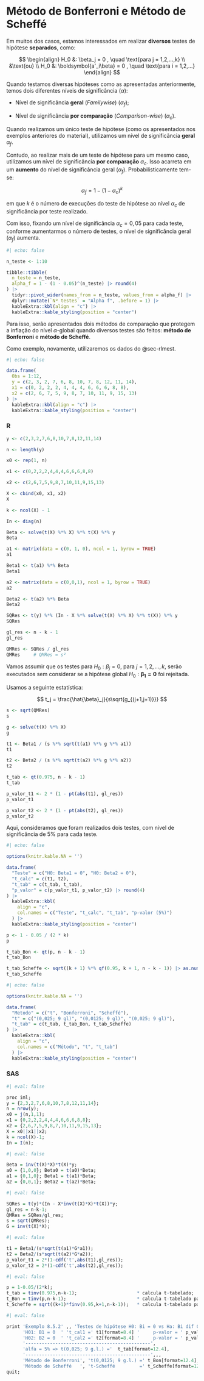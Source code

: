 # Método de Bonferroni e Método de Scheffé

Em muitos dos casos, estamos interessados em realizar **diversos** testes de hipótese **separados**, como:

$$
\begin{align}
H_0 &: \beta_j = 0 , \quad \text{para  j = 1,2,...,k} \\
&\text{ou} \\
H_0 &: \boldsymbol{a'_i\beta} = 0 , \quad \text{para  i = 1,2,...}
\end{align}
$$

Quando testamos diversas hipóteses como as apresentadas anteriormente, temos dois diferentes níveis de significância ($\alpha$):

- Nível de significância **geral** (*Familywise*) ($\alpha_f$);

- Nível de significância **por comparação** (*Comparison-wise*) ($\alpha_c$).

Quando realizamos um único teste de hipótese (como os apresentados nos exemplos anteriores do material), utilizamos um nível de significância **geral** $\alpha_f$.

Contudo, ao realizar mais de um teste de hipótese para um mesmo caso, utilizamos um nível de significância **por comparação** $\alpha_c$. Isso acarreta em um **aumento** do nível de significância geral ($\alpha_f$). Probabilisticamente tem-se:

$$\alpha_f = 1 - (1 - \alpha_c)^k$$

em que $k$ é o número de execuções do teste de hipótese ao nível $\alpha_c$ de significância por teste realizado.

Com isso, fixando um nível de significância $\alpha_c = 0,05$ para cada teste, conforme aumentarmos o número de testes, o nível de significância geral ($\alpha_f$) aumenta.

```r
#| echo: false

n_teste <- 1:10

tibble::tibble(
  n_teste = n_teste,
  alpha_f = 1 - (1 - 0.05)^(n_teste) |> round(4)
) |> 
  tidyr::pivot_wider(names_from = n_teste, values_from = alpha_f) |> 
  dplyr::mutate(`Nº testes` = "Alpha f", .before = 1) |> 
  kableExtra::kbl(align = "c") |> 
  kableExtra::kable_styling(position = "center")
```

Para isso, serão apresentados dois métodos de comparação que protegem a inflação do nível $\alpha$-global quando diversos testes são feitos: **método de Bonferroni** e **método de Scheffé**.

Como exemplo, novamente, utilizaremos os dados do @sec-rlmest.

```r
#| echo: false

data.frame(
  Obs = 1:12,
  y = c(2, 3, 2, 7, 6, 8, 10, 7, 8, 12, 11, 14),
  x1 = c(0, 2, 2, 2, 4, 4, 4, 6, 6, 6, 8, 8),
  x2 = c(2, 6, 7, 5, 9, 8, 7, 10, 11, 9, 15, 13)
) |> 
  kableExtra::kbl(align = "c") |> 
  kableExtra::kable_styling(position = "center")
```

::: panel-tabset

### R

```r
y <- c(2,3,2,7,6,8,10,7,8,12,11,14)

n <- length(y)

x0 <- rep(1, n)

x1 <- c(0,2,2,2,4,4,4,6,6,6,8,8)

x2 <- c(2,6,7,5,9,8,7,10,11,9,15,13)

X <- cbind(x0, x1, x2)
X

k <- ncol(X) - 1

In <- diag(n)
```

```r
Beta <- solve(t(X) %*% X) %*% t(X) %*% y
Beta

a1 <- matrix(data = c(0, 1, 0), ncol = 1, byrow = TRUE)
a1

Beta1 <- t(a1) %*% Beta
Beta1

a2 <- matrix(data = c(0,0,1), ncol = 1, byrow = TRUE)
a2

Beta2 <- t(a2) %*% Beta
Beta2
```

```r
SQRes <- t(y) %*% (In - X %*% solve(t(X) %*% X) %*% t(X)) %*% y
SQRes

gl_res <- n - k - 1
gl_res

QMRes <- SQRes / gl_res
QMRes     # QMRes = s²
```

Vamos assumir que os testes para $H_0: \beta_j = 0$, para $j = 1,2,\dots,k$, serão executados sem considerar se a hipótese global $H_0: \boldsymbol{\beta_1 = 0}$ foi rejeitada.

Usamos a seguinte estatística:

$$
t_j = \frac{\hat{\beta}_j}{s\sqrt{g_{(j+1,j+1)}}}
$$

```r
s <- sqrt(QMRes)
s

g <- solve(t(X) %*% X)
g

t1 <- Beta1 / (s %*% sqrt(t(a1) %*% g %*% a1))
t1

t2 <- Beta2 / (s %*% sqrt(t(a2) %*% g %*% a2))
t2

t_tab <- qt(0.975, n - k - 1)
t_tab

p_valor_t1 <- 2 * (1 - pt(abs(t1), gl_res))
p_valor_t1

p_valor_t2 <- 2 * (1 - pt(abs(t2), gl_res))
p_valor_t2
```

Aqui, consideramos que foram realizados dois testes, com nível de significância de 5% para cada teste.

```r
#| echo: false

options(knitr.kable.NA = '')

data.frame(
  "Teste" = c("H0: Beta1 = 0", "H0: Beta2 = 0"),
  "t_calc" = c(t1, t2),
  "t_tab" = c(t_tab, t_tab),
  "p_valor" = c(p_valor_t1, p_valor_t2) |> round(4)
) |> 
  kableExtra::kbl(
    align = "c",
    col.names = c("Teste", "t_calc", "t_tab", "p-valor (5%)")
  ) |> 
  kableExtra::kable_styling(position = "center")
```


```r
p <- 1 - 0.05 / (2 * k)
p

t_tab_Bon <- qt(p, n - k - 1)
t_tab_Bon

t_tab_Scheffe <- sqrt((k + 1) %*% qf(0.95, k + 1, n - k - 1)) |> as.numeric()
t_tab_Scheffe
```

```r
#| echo: false

options(knitr.kable.NA = '')

data.frame(
  "Metodo" = c("t", "Bonferroni", "Scheffé"),
  "t" = c("(0,025; 9 gl)", "(0,0125; 9 gl)", "(0,025; 9 gl)"),
  "t_tab" = c(t_tab, t_tab_Bon, t_tab_Scheffe)
) |> 
  kableExtra::kbl(
    align = "c",
    col.names = c("Método", "t", "t_tab")
  ) |> 
  kableExtra::kable_styling(position = "center")
```

### SAS

```r
#| eval: false

proc iml;
y = {2,3,2,7,6,8,10,7,8,12,11,14};
n = nrow(y);
x0 = j(n,1,1);
x1 = {0,2,2,2,4,4,4,6,6,6,8,8};
x2 = {2,6,7,5,9,8,7,10,11,9,15,13};
X = x0||x1||x2;
k = ncol(X)-1;
In = I(n);
```

```r
#| eval: false

Beta = inv(t(X)*X)*t(X)*y;
a0 = {1,0,0}; Beta0 = t(a0)*Beta; 
a1 = {0,1,0}; Beta1 = t(a1)*Beta;
a2 = {0,0,1}; Beta2 = t(a2)*Beta;
```

```r
#| eval: false

SQRes = t(y)*(In - X*inv(t(X)*X)*t(X))*y;
gl_res = n-k-1;
QMRes = SQRes/gl_res;
s = sqrt(QMRes);
G = inv(t(X)*X);
```

```r
#| eval: false

t1 = Beta1/(s*sqrt(t(a1)*G*a1));
t2 = Beta2/(s*sqrt(t(a2)*G*a2));
p_valor_t1 = 2*(1-cdf('t',abs(t1),gl_res));
p_valor_t2 = 2*(1-cdf('t',abs(t2),gl_res));
```

```r
#| eval: false

p = 1-0.05/(2*k);
t_tab = tinv(0.975,n-k-1);  					* calcula t-tabelado;
t_Bon = tinv(p,n-k-1);  						* calcula t-tabelado para Método de Bonferroni;
t_Scheffe = sqrt((k+1)*finv(0.95,k+1,n-k-1));	* calcula t-tabelado para Método de Scheffé;
```

```r
#| eval: false

print 'Exemplo 8.5.2' ,, 'Testes de hipótese H0: Bi = 0 vs Ha: Bi dif 0',,
	  'H01: B1 = 0  ' 't_cal1 =' t1[format=8.4] '     p-valor = ' p_valor_t1[format=10.4],,
	  'H02: B2 = 0  ' 't_cal2 =' t2[format=8.4] '     p-valor = ' p_valor_t2[format=10.4],,,,
	  '----------------------------------------------',
	  'alfa = 5% => t(0,025; 9 g.l.) ='  t_tab[format=12.4],
	  '----------------------------------------------',,,
	  'Método de Bonferroni', 't(0,0125; 9 g.l.) =' t_Bon[format=12.4],,,,
	  'Método de Scheffé   ', 't-Scheffé         =' t_Scheffe[format=12.4];
quit;
```

:::